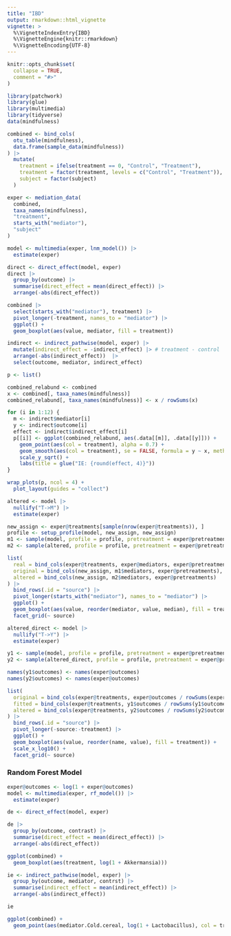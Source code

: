 ```yaml
---
title: "IBD"
output: rmarkdown::html_vignette
vignette: >
  %\VignetteIndexEntry{IBD}
  %\VignetteEngine{knitr::rmarkdown}
  %\VignetteEncoding{UTF-8}
---
```


```r
knitr::opts_chunk$set(
  collapse = TRUE,
  comment = "#>"
)
```

```r
library(patchwork)
library(glue)
library(multimedia)
library(tidyverse)
data(mindfulness)
```

```r
combined <- bind_cols(
  otu_table(mindfulness),
  data.frame(sample_data(mindfulness))
) |>
  mutate(
    treatment = ifelse(treatment == 0, "Control", "Treatment"),
    treatment = factor(treatment, levels = c("Control", "Treatment")),
    subject = factor(subject)
  )

exper <- mediation_data(
  combined,
  taxa_names(mindfulness),
  "treatment", 
  starts_with("mediator"),
  "subject"
)
```

```r
model <- multimedia(exper, lnm_model()) |>
  estimate(exper)
```

```r
direct <- direct_effect(model, exper)
direct |>
  group_by(outcome) |>
  summarise(direct_effect = mean(direct_effect)) |>
  arrange(-abs(direct_effect))
```

```r
combined |>
  select(starts_with("mediator"), treatment) |>
  pivot_longer(-treatment, names_to = "mediator") |>
  ggplot() +
  geom_boxplot(aes(value, mediator, fill = treatment))
```
```r
indirect <- indirect_pathwise(model, exper) |>
  mutate(indirect_effect = -indirect_effect) |> # treatment - control
  arrange(-abs(indirect_effect))  |>
  select(outcome, mediator, indirect_effect)
```

```r
p <- list()

combined_relabund <- combined
x <- combined[, taxa_names(mindfulness)]
combined_relabund[, taxa_names(mindfulness)] <- x / rowSums(x)

for (i in 1:12) {
  m <- indirect$mediator[i]
  y <- indirect$outcome[i]
  effect <- indirect$indirect_effect[i]
  p[[i]] <- ggplot(combined_relabund, aes(.data[[m]], .data[[y]])) +
    geom_point(aes(col = treatment), alpha = 0.7) +
    geom_smooth(aes(col = treatment), se = FALSE, formula = y ~ x, method = "lm") +
    scale_y_sqrt() +
    labs(title = glue("IE: {round(effect, 4)}"))
}

wrap_plots(p, ncol = 4) +
  plot_layout(guides = "collect")
```

```r
altered <- model |>
  nullify("T->M") |>
  estimate(exper)
```

```r
new_assign <- exper@treatments[sample(nrow(exper@treatments)), ]
profile <- setup_profile(model, new_assign, new_assign)
m1 <- sample(model, profile = profile, pretreatment = exper@pretreatments)
m2 <- sample(altered, profile = profile, pretreatment = exper@pretreatments)

list(
  real = bind_cols(exper@treatments, exper@mediators, exper@pretreatments),
  original = bind_cols(new_assign, m1$mediators, exper@pretreatments),
  altered = bind_cols(new_assign, m2$mediators, exper@pretreatments)
) |>
  bind_rows(.id = "source") |>
  pivot_longer(starts_with("mediator"), names_to = "mediator") |>
  ggplot() +
  geom_boxplot(aes(value, reorder(mediator, value, median), fill = treatment)) +
  facet_grid(~ source)
```

```r
altered_direct <- model |>
  nullify("T->Y") |>
  estimate(exper)

y1 <- sample(model, profile = profile, pretreatment = exper@pretreatments)
y2 <- sample(altered_direct, profile = profile, pretreatment = exper@pretreatments)

names(y1$outcomes) <- names(exper@outcomes)
names(y2$outcomes) <- names(exper@outcomes)
```


```r
list(
  original = bind_cols(exper@treatments, exper@outcomes / rowSums(exper@outcomes)),
  fitted = bind_cols(exper@treatments, y1$outcomes / rowSums(y1$outcomes)),
  altered = bind_cols(exper@treatments, y2$outcomes / rowSums(y2$outcomes))
) |>
  bind_rows(.id = "source") |>
  pivot_longer(-source:-treatment) |>
  ggplot() +
  geom_boxplot(aes(value, reorder(name, value), fill = treatment)) +
  scale_x_log10() +
  facet_grid(~ source)
```

### Random Forest Model

```r
exper@outcomes <- log(1 + exper@outcomes)
model <- multimedia(exper, rf_model()) |>
  estimate(exper)

de <- direct_effect(model, exper)

de |>
  group_by(outcome, contrast) |>
  summarise(direct_effect = mean(direct_effect)) |>
  arrange(-abs(direct_effect))

ggplot(combined) +
  geom_boxplot(aes(treatment, log(1 + Akkermansia)))

ie <- indirect_pathwise(model, exper) |>
  group_by(outcome, mediator, contrst) |>
  summarise(indirect_effect = mean(indirect_effect)) |>
  arrange(-abs(indirect_effect))

ie

ggplot(combined) +
  geom_point(aes(mediator.Cold.cereal, log(1 + Lactobacillus), col = treatment))
```


